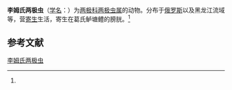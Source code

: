 {{Speciesbox
| name = 李姆氏两极虫
| status = 
| status_system = 
| image = 
| genus = Myxidium
| species = rimsky-korsakowi
| authority = (Schulman, 1962)<ref name='id9221'>{{cite web| url =http://www.bioinfo.cn/db05/BjdwSpecies.php?action=view&id=9221| title =李姆氏两极虫| work =《中国动物物种编目数据库》| publisher =中国科学院微生物研究所| author =中国科学院动物研究所| accessdate =2009-04-16| deadurl =yes| archiveurl =https://web.archive.org/web/20160305003606/http://www.bioinfo.cn/db05/BjdwSpecies.php?action=view&id=9221| archivedate =2016-03-05}}</ref>
}}

'''李姆氏两极虫'''（[[学名|学名]]：{{lang|la|''Myxidium rimsky-korsakowi''}}）为[[两极科|两极科]][[两极虫属|两极虫属]]的动物。分布于[[俄罗斯|俄罗斯]]以及黑龙江流域等，营[[寄生|寄生]]生活，寄生在葛氏鲈塘鳢的膀胱。<ref name='id9221'/>

== 参考文献 ==
{{reflist}}

{{Wikispecies|Myxidium rimsky-korsakowi}}

[[Category:两极虫属|李姆氏两极虫]]


{{Cnidarian-stub}}